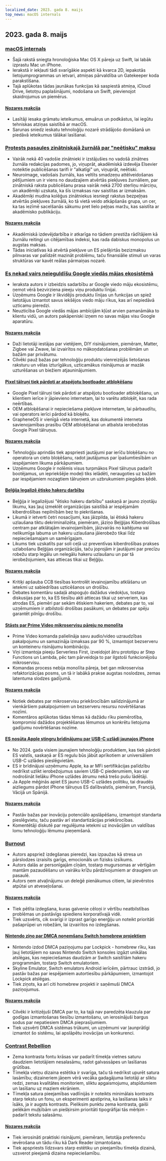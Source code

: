 ```yaml
---
localized_date: 2023. gada 8. maijs
top_news: macOS internals
---
```




## 2023. gada 8. maijs

### [macOS internals](https://gist.github.com/kconner/cff08fe3e0bb857ea33b47d965b3e19f)

- Šajā rakstā sniegta hronoloģiska Mac OS X pāreja uz Swift, lai labāk izprastu Mac un iPhone.
- Ierakstā ir iekļauti tādi svarīgākie aspekti kā kvarca 2D, iepakotās lietojumprogrammas un ietvari, atmiņas pārvaldība un Gatekeeper koda parakstīšana.
- Tajā aplūkotas tādas jaunākas funkcijas kā saspiestā atmiņa, iCloud Drive, lietotņu paplašinājumi, nodošana un Swift, pievienojot skaidrojumus un piemērus.

#### [Nozares reakcija](http://news.ycombinator.com/item?id=35847715)

- Lasītāji iesaka grāmatu ieteikumus, emuārus un podkāstus, lai iegūtu tehniskas atziņas saistībā ar macOS.
- Sarunas sniedz ieskatu tehnoloģiju nozarē strādājošo domāšanā un piedāvā ieteikumus tālākai lasīšanai.

### [Protests pasaules zinātniskajā žurnālā par "neētisku" maksu](https://www.theguardian.com/science/2023/may/07/too-greedy-mass-walkout-at-global-science-journal-over-unethical-fees)

- Vairāk nekā 40 vadošie zinātnieki ir izstājušies no vadošā zinātnes žurnāla redakcijas padomes, jo, viņuprāt, akadēmiskā izdevēja Elsevier noteiktie publicēšanas tarifi ir "alkatīgi" un, viņuprāt, neētiski.
- Neuroimage, vadošais žurnāls, kas veltīts smadzeņu attēlveidošanas pētījumiem un ir viens no daudzajiem atvērtās piekļuves žurnāliem, par zinātniskā raksta publicēšanu prasa vairāk nekā 2700 sterliņu mārciņu, un akadēmiķi uzskata, ka šīs izmaksas nav saistītas ar izmaksām.
- Akadēmiķi mudina kolēģus zinātniekus iesniegt rakstus bezpeļņas atvērtās piekļuves žurnālā, ko tā vietā veido atkāpšanās grupa, un cer, ka tas iezīmē sacelšanās sākumu pret lielo peļņas maržu, kas saistīta ar akadēmisko publikāciju.

#### [Nozares reakcija](http://news.ycombinator.com/item?id=35848894)

- Akadēmiskā izdevējdarbība ir atkarīga no tādiem prestiža rādītājiem kā žurnālu reitingi un citējamības indeksi, kas rada dabiskus monopolus un augstas maksas.
- Tādas iniciatīvas kā atvērtā piekļuve un ES piešķirtās bezizmaksu pilnvaras var palīdzēt mazināt problēmu, taču finansiālie stimuli un varas struktūras var kavēt reālas pārmaiņas nozarē.

### [Es nekad vairs neieguldīšu Google viedās mājas ekosistēmā](https://www.androidauthority.com/google-smart-home-3319869/)

- Ieraksta autors ir izbeidzis sadarbību ar Google viedo māju ekosistēmu, ņemot vērā bezvirziena pieeju viņu produktu līnijai.
- Uzņēmums Google ir likvidējis produktu līnijas un funkcijas un spiež lietotājus izmantot savus iekšējos viedo māju rīkus, kas arī nepiedāvā uzticamu pieredzi.
- Neuzticība Google viedās mājas ambīcijām kļūst arvien pamanāmāka to klientu vidū, un autors pakāpeniski izņem no savas mājas visu Google aparatūru.

#### [Nozares reakcija](http://news.ycombinator.com/item?id=35849060)

- Daži lietotāji iestājas par vietējiem, DIY risinājumiem, piemēram, Matter, Zigbee vai Zwave, lai izvairītos no mākoņdatošanas problēmām un bažām par privātumu.
- Cilvēki pauž bažas par tehnoloģiju produktu vienreizējās lietošanas raksturu un vēlas izturīgākus, uzticamākus risinājumus ar mazāk uzturēšanas un biežiem atjauninājumiem.

#### [Pixel tālruņi tiek pārdoti ar atspējotu bootloader atbloķēšanu](https://www.fitzsim.org/blog/?p=545)

- Google Pixel tālruņi tiek pārdoti ar atspējotu bootloader atbloķēšanu, un klientiem ierīce ir jāpievieno internetam, lai to varētu atbloķēt, kas rada neērtības.
- OEM atbloķēšanai ir nepieciešama piekļuve internetam, lai pārbaudītu, vai operators ierīci pārdod kā bloķētu.
- GrapheneOS ir vienīgā vieta internetā, kas dokumentē interneta savienojamības prasību OEM atbloķēšanai un atbalsta ierobežotas Google Pixel tālruņus.

#### [Nozares reakcija](http://news.ycombinator.com/item?id=35852192)

- Tehnoloģiju aprindās tiek apspriesti jautājumi par ierīču bloķēšanu no operatora un cieto bloķēšanu, radot jautājumus par īpašumtiesībām un iespējamiem likuma pārkāpumiem.
- Uzņēmums Google ir nolēmis visus turpmākos Pixel tālruņus padarīt bootējamus, un iepriekšējie modeļi tiks ielādēti, neraugoties uz bažām par iespējamiem nozagtiem tālruņiem un uzbrukumiem piegādes ķēdē.

#### [Beļģija legalizē ētisko hakeru darbību](https://www.law.kuleuven.be/citip/blog/belgium-legalises-ethical-hacking-a-threat-or-an-opportunity-for-cybersecurity/)

- Beļģija ir legalizējusi "ētisko hakeru darbību" saskaņā ar jauno ziņotāju likumu, kas ļauj izmeklēt organizācijas saistībā ar iespējamām kiberdrošības nepilnībām bez to piekrišanas.
- Likumā ir ietverti četri nosacījumi, kas jāizpilda, lai ētiskā hakeru uzlaušana tiktu dekriminalizēta, piemēram, jāziņo Beļģijas Kiberdrošības centram par atklātajām ievainojamībām, jāizvairās no kaitējuma vai nelikumīga labuma un hakeru uzlaušana jāierobežo tikai līdz nepieciešamajam un samērīgajam.
- Likums tiek uzskatīts par soli ceļā uz preventīvas kiberdrošības prakses uzlabošanu Beļģijas organizācijās, taču joprojām ir jautājumi par precīzu robežu starp legālu un nelegālu hakeru uzlaušanu un par tā ierobežojumiem, kas attiecas tikai uz Beļģiju.

#### [Nozares reakcija](http://news.ycombinator.com/item?id=35847860)

- Kritiķi apšauba CCB tiesības kontrolēt ievainojamību atklāšanu un ietekmi uz sabiedrības uzticēšanos un drošību.
- Debates komentāru sadaļā atspoguļo dažādus viedokļus, tostarp diskusijas par to, ka ES tiesību akti attiecas tikai uz serveriem, kas atrodas ES, piemēri par sekām ētiskiem hakeriem, debates par to, vai uzņēmumiem ir atbilstoši drošības pasākumi, un debates par spēju garantēt pilnīgu drošību.

#### [Stāsts par Prime Video mikroservisu pāreju no monolīta](https://adrianco.medium.com/so-many-bad-takes-what-is-there-to-learn-from-the-prime-video-microservices-to-monolith-story-4bd0970423d4)

- Prime Video komanda palielināja savu audio/video uzraudzības pakalpojumu un samazināja izmaksas par 90 %, izmantojot bezserveru un konteineru risinājumu kombināciju.
- Viņi izmantoja pieeju Serverless First, izveidojot ātru prototipu ar Step Functions un Lambda, pēc tam pārveidoja to par ilgstoši funkcionējošu mikroservisu.
- Komandas process nebija monolīta pāreja, bet gan mikroservisa refaktorizācijas posms, un tā ir labākā prakse augstas noslodzes, zemas latentuma slodzes gadījumā.

#### [Nozares reakcija](http://news.ycombinator.com/item?id=35853148)

- Notiek debates par mikroservisu priekšrocībām salīdzinājumā ar vienkāršiem pakalpojumiem un bezserveru resursu novērtēšanas nozīmi.
- Komentāros aplūkotas tādas tēmas kā dažādu rīku piemērotība, kompromisi dažādos projektēšanas lēmumos un konkrētu lietojuma gadījumu novērtēšanas nozīme.

#### [ES nosūta Apple stingru brīdinājumu par USB-C uzlādi jaunajos iPhone](https://www.techradar.com/news/apple-may-not-restrict-usb-c-charging-on-new-iphones-after-all)

- No 2024. gada visiem jaunajiem tehnoloģiju produktiem, kas tiek pārdoti ES valstīs, saskaņā ar ES regulu būs jābūt aprīkotiem ar universāliem USB-C uzlādes pieslēgvietām.
- ES ir brīdinājusi uzņēmumu Apple, ka ar MFi sertifikācijas palīdzību nedrīkst uzlikt ierobežojumus saviem USB-C piederumiem, kas var nodrošināt lielāku iPhone uzlādes ātrumu nekā trešo pušu lādētāji.
- Ja Apple mēģinās apiet ES jauno USB-C uzlādes politiku, tai draudēs aizliegums pārdot iPhone tālruņus ES dalībvalstīs, piemēram, Francijā, Vācijā un Spānijā.

#### [Nozares reakcija](http://news.ycombinator.com/item?id=35849043)

- Pastāv bažas par inovāciju potenciālo apslāpēšanu, izmantojot standarta pieslēgvietu, taču pastāv arī standartizācijas priekšrocības.
- Komentētāji diskutē par regulējuma ietekmi uz inovācijām un valdības lomu tehnoloģiju lēmumu pieņemšanā.

### [Burnout](https://drewdevault.com/2023/05/01/2023-05-01-Burnout.html)

- Autors apspriež izdegšanas pieredzi, kas izpaužas kā stresa un pārslodzes izraisīts garīgs, emocionāls un fizisks izsīkums.
- Autors dalās ar personīgajām cīņām, tostarp mugursomas ar vērtīgām mantām pazaudēšanu un vairāku krīžu pārdzīvojumiem ar draugiem un pasaulē.
- Autors ņem atvaļinājumu un deleģē pienākumus citiem, lai pievērstos atpūtai un atveseļošanai.

#### [Nozares reakcija](http://news.ycombinator.com/item?id=35849384)

- Tiek pētīta izdegšana, kuras galvenie cēloņi ir vērtību neatbilstības problēmas un pastāvīgs spiediens korporatīvajā vidē.
- Tiek uzsvērts, cik svarīgi ir izprast garīgo enerģiju un noteikt prioritāti pašaprūpei un robežām, lai izvairītos no izdegšanas.

#### [Nintendo ziņo par DMCA noņemšanu Switch homebrew projektiem](https://gbatemp.net/threads/nintendo-reportedly-issues-dmca-takedown-for-switch-homebrew-projects-skyline-switch-emulator-development-ceased.632406/)

- Nintendo izdod DMCA paziņojumu par Lockpick - homebrew rīku, kas ļauj lietotājiem no savas Nintendo Switch konsoles izgāzt unikālas atslēgas, kas nepieciešamas daudzām ar Switch saistītām hakeru programmām, tostarp Switch emulatoriem.
- Skyline Emulator, Switch emulators Android ierīcēm, pārtrauc izstrādi, jo pastāv bažas par iespējamiem autortiesību pārkāpumiem, izmantojot Lockpick atslēgas.
- Tiek ziņots, ka arī citi homebrew projekti ir saņēmuši DMCA paziņojumus.

#### [Nozares reakcija](http://news.ycombinator.com/item?id=35846726)

- Cilvēki ir kritizējuši DMCA par to, ka tajā nav paredzēta klauzula par godīgas izmantošanas tiesību izmantošanu, un ierosinājuši bargus sodus par nepatiesiem DMCA pieprasījumiem.
- Tiek uzsvērti DMCA sistēmas trūkumi, un uzņēmumi var ļaunprātīgi izmantot šo sistēmu, lai apslāpētu inovācijas un konkurenci.

### [Contrast Rebellion](https://contrastrebellion.com/)

- Zema kontrasta fontu krāsas var padarīt tīmekļa vietnes saturu daudziem lietotājiem nesalasāmu, radot galvassāpes un lasīšanas grūtības.
- Tīmekļa vietņu dizaina estētika ir svarīga, taču tā nedrīkst upurēt satura lasāmību; dizaineriem jāņem vērā vecāka gadagājuma lietotāji ar sliktu redzi, zemas kvalitātes monitoriem, sliktu apgaismojumu, atspīdumiem un lasīšanu uz maziem ekrāniem.
- Tīmekļa satura pieejamības vadlīnijās ir noteikts minimālais kontrasts starp tekstu un fonu, un eksperimenti apstiprina, ka lasīšanas laiks ir īsāks, ja ir augsts kontrasts. Pieliksim punktu zema kontrasta, gaiši pelēkām muļķībām un piešķirsim prioritāti tipogrāfijai tās mērķim - padarīt tekstu salasāmu.

#### [Nozares reakcija](http://news.ycombinator.com/item?id=35850044)

- Tiek ierosināti praktiski risinājumi, piemēram, lietotāja preferenču ievērošana un tādu rīku kā Dark Reader izmantošana.
- Tiek apspriests līdzsvars starp estētiku un pieejamību tīmekļa dizainā, uzsverot pieejamā dizaina nepieciešamību.

</Steps>
